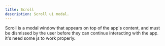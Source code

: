 ```yaml
---
title: Scroll
description: Scroll ui modal.
---
```


Scroll is a modal window that appears on top of the app's content, and must be dismissed by the user before they can continue interacting with the app.
it's need some js to work properly.


<Scroll />
